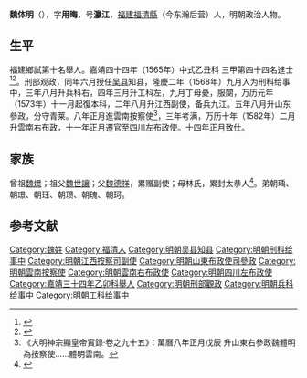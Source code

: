 {{明清人物信息框
| 姓名 = 魏體明
| 原名 =
| 圖片名稱= 
| 圖片大小 =
| 圖片說明 = 
| 最高職務 =四川左布政使
| 國家 = 大明 
| 爵位 =
| 籍貫 = 福建福清縣
| 族裔 = 
| 字號 = 字用晦，號瀛江
| 諡號 =
| 出生日期 = 嘉靖十年辛卯十月十三日
| 出生地點 = <!---福清縣人--->
| 逝世日期 = 萬曆辛卯五月
| 逝世地點 =
| 墓葬 =
| 配偶 = 元配杨恭人，继娶林氏，累封恭人
| 親屬 = （子）尚贤、尚友、尚義、尚約、尚朴
| 出身 =
* 嘉靖三十四年乙卯科舉人
* 嘉靖四十四年乙丑科同進士出身
| 經歷 =
| 著作 =  
}}
'''魏体明'''（{{bd|1531年||1591年|catIdx=W魏}}），字'''用晦'''，号'''瀛江'''，[[福建|福建]][[福清縣|福清縣]]（今东瀚后营）人，明朝政治人物。

== 生平 ==
福建鄉試第十名舉人。嘉靖四十四年（1565年）中式乙丑科<!---會試第二百七十八名--->三甲第四十四名進士<ref>{{Cite book|title=《皇明贡举考》卷五|author=[[张朝瑞|张朝瑞]]|publisher=《续修四库全书》史部第828册|year=|isbn=|location=|pages=}}</ref><ref>{{Cite book|title=贡举志五种 上|author=鲁小俊，江俊伟著|publisher=武汉大学出版社|year=2009|isbn=978-7-307-07043-1|location=武汉|pages=}}</ref>。刑部观政，同年六月授任[[吴县|吴县]]知县，隆慶二年（1568年）九月入为刑科给事中，三年八月升兵科右，四年三月升工科左，九月丁母憂，服闋，万历元年（1573年）十一月起復本科，二年八月升江西副使，备兵九江。五年八月升山东參政，分守青莱。八年正月進雲南按察使<ref>《大明神宗顯皇帝實錄·卷之九十五》：萬曆八年正月戊辰 升山東右參政魏體明為按察使……體明雲南。</ref>，三年考满，万历十年（1582年）二月升雲南右布政，十一年正月遷官至四川左布政使。十四年正月致仕。

== 家族 ==
曾祖[[魏燝|魏燝]]；祖父[[魏世讓|魏世讓]]；父[[魏德祥|魏德祥]]，累赠副使；母林氏，累封太恭人<ref>{{Cite book|title=天一阁藏明代科举录选刊 登科录 点校本|author=龚延明主编|publisher=宁波出版社|year=2016|isbn=978-7-5526-2320-8|location=宁波|pages=|quote=《天一閣藏明代科舉錄選刊.登科錄》之《嘉靖四十四年乙丑科登科錄》}}</ref>。弟朝瑀、朝璟、朝珏、朝瓒、朝瑰、朝珂。

==参考文献==
{{reflist}}

{{嘉靖四十四年乙丑科殿試金榜}}

{{Authority control}}
{{DEFAULTSORT:Wei魏}}
[[Category:魏姓|Category:魏姓]]
[[Category:福清人|Category:福清人]]
[[Category:明朝吴县知县|Category:明朝吴县知县]]
[[Category:明朝刑科给事中|Category:明朝刑科给事中]]
[[Category:明朝江西按察司副使|Category:明朝江西按察司副使]]
[[Category:明朝山東布政使司參政|Category:明朝山東布政使司參政]]
[[Category:明朝雲南按察使|Category:明朝雲南按察使]]
[[Category:明朝雲南右布政使|Category:明朝雲南右布政使]]
[[Category:明朝四川左布政使|Category:明朝四川左布政使]]
[[Category:嘉靖三十四年乙卯科舉人|Category:嘉靖三十四年乙卯科舉人]]
[[Category:明朝刑部觀政|Category:明朝刑部觀政]]
[[Category:明朝兵科给事中|Category:明朝兵科给事中]]
[[Category:明朝工科给事中|Category:明朝工科给事中]]